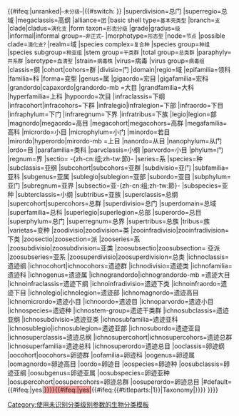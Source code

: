 <noinclude><!--Note that #titleparts: is used to replace underscores by spaces before other processing.
--></noinclude><includeonly>{{#ifeq:{{str_left|{{lc:{{{1}}}}}|8}}|unranked|<small>–未分级–</small>|{{#switch:{{lc:{{#titleparts:{{{1}}}|1}} }}<!--
--中文特有情况-->
|superdivision=总门
|superregio=总域
|megaclassis=高纲
<!--Special cases, alphabetic order-->
|alliance=<small>团</small>
|basic shell type=<small>基本壳类型</small>
|branch=<small>支</small>
|clade|cladus=<small>演化支</small>
|form taxon=<small>形态分级</small>
|grade|gradus=<small>级</small>
|informal|informal group=<small>–非正式–</small>
|morphotype=<small>形态型</small>
|node=<small>节点</small>
|possible clade=<small>演化支?</small>
|realm=域
|species complex=<small>复合种</small>
|species group=<small>种组</small>
|species subgroup=<small>种亚组</small>
|stem group=<small>干类群</small>
|total group=<small>总类群</small>
|paraphyly=<small>并系群</small><!-- 本地特有模板Paraphyletic group所使用的参数-->
<!--Virus ranks below species-->
|serotype=<small>血清型</small>
|strain=<small>病毒株</small>
|virus=病毒
|virus group=<small>病毒组</small>
<!--Linnaean taxonomy, alphabetic order-->
|classis=纲
|cohort|cohors=群
|divisio=门
|domain|regio=域
|epifamilia=领科
|familia=科
|forma=变型
|genus=属
|gigaordo=宏目
|gigafamilia=宏科
|grandordo|capaxordo|grandordo-mb<!--McKenna & Bell version-->=大目
|grandfamilia=大科
|hyperfamilia=上科
|hypoordo=次目
|infraclassis=下纲
|infracohort|infracohors=下群
|infralegio|infralegion=下部
|infraordo=下目
|infraphylum=下门
|infraregnum=下界
|infratribus=下族
|legio|legion=部
|magnordo|megaordo=高目
|megacohort|megacohors=高群
|megafamilia=高科
|micrordo=小目
|microphylum=小门
|minordo=若目
|mirordo|hyperordo|mirordo-mb<!--McKenna & Bell version-->=上目
|nanordo=从目
|nanophylum=从门
|ordo=目
|parafamilia=类科
|parvclassis=小纲
|parvordo=小目
|phylum=门
|regnum=界
|sectio= -{zh-cn:组;zh-tw:節}-
|series=系
|species=种
|subclassis=亚纲
|subcohort|subcohors=亚群
|subdivisio=亚门
|subfamilia=亚科
|subgenus=亚属
|sublegio|sublegion=亚部
|subordo=亚目
|subphylum=亚门
|subregnum=亚界
|subsectio=亚-{zh-cn:组;zh-tw:節}-
|subspecies=亚种
|subterclassis=小纲<!--用于WoRMS，相当于parvclassis-->
|subtribus=亚族
|superclassis=总纲
|supercohort|supercohors=总群
|superdivisio=总门
|superdomain=总域
|superfamilia=总科
|superlegio|superlegion=总部
|superordo=总目
|superphylum=总门
|superregnum=总界
|supertribus=总族
|tribus=族
|varietas=变种
|zoodivisio|zoodivision=类
|zooinfradivisio|zooinfradivision=下类
|zoosectio|zoosection=派
|zooseries=系
|zoosubdivisio|zoosubdivision=亚类
|zoosubsectio|zoosubsection= 亞派
|zoosubseries=亚系
|zoosuperdivisio|zoosuperdivision=总类
<!--trace fossil taxonomy, alphabetic order-->
|ichnoclassis=遗迹纲
|ichnocohort|ichnocohors=遗迹群
|ichnodivisio=遗迹类
|ichnofamilia=遗迹科
|ichnogenus=遗迹属
|ichnograndordo|ichnograndordo-mb<!--McKenna & Bell version-->=遗迹大目
|ichnoinfraclassis=遗迹下纲
|ichnoinfradivisio=遗迹下类
|ichnoinfraordo=遗迹下目
|ichnolegio|ichnolegion=遗迹部
|ichnomagnordo=遗迹高目
|ichnomicrordo=遗迹小目
|ichnoordo=遗迹目
|ichnoparvordo=遗迹小目
|ichnospecies=遗迹种
|ichnostem-group=遗迹干类群
|ichnosubclassis=遗迹亚纲
|ichnosubdivisio=遗迹亚类
|ichnosubfamilia=遗迹亚科
|ichnosublegio|ichnosublegion=遗迹亚部
|ichnosubordo=遗迹亚目
|ichnosuperclassis=遗迹总纲
|ichnosupercohort|ichnosupercohors=遗迹总群
|ichnosuperfamilia=遗迹总科
|ichnosuperordo=遗迹总目
<!--fossilized egg taxonomy, alphabetic order-->
|ooclassis=卵迹纲
|oocohort|oocohors=卵迹群
|oofamilia=卵迹科
|oogenus=卵迹属
|oomagnordo=卵迹高目
|oordo=卵迹目
|oospecies=卵迹种
|oosubclassis=卵迹亚纲
|oosubgenus=卵迹亚属
|oosubspecies=卵迹亚种
|oosupercohort|oosupercohors=卵迹总群
|oosuperordo=卵迹总目
<!--default is to capitalize first letter and then put calling page in error category-->
|#default={{#ifeq:{{{check|no}}}|yes|<span style="background-color:#F99">}}{{ucfirst:{{#titleparts:{{{1}}}|1}}}}{{#ifeq:{{{check|no}}}|yes|</span>{{#ifeq:{{#titleparts:{{PAGENAME}}|1}}|Taxonomy|[[Category:使用未识别分类级别参数的生物分类模板]]}}}}
}}}}</includeonly><noinclude>{{documentation}}</noinclude>